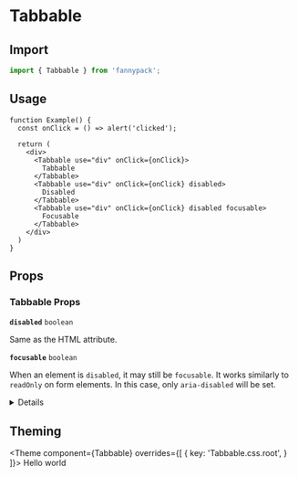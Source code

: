 
# Tabbable

## Import

```jsx
import { Tabbable } from 'fannypack';
```

## Usage

```function-live
function Example() {
  const onClick = () => alert('clicked');

  return (
    <div>
      <Tabbable use="div" onClick={onClick}>
        Tabbable
      </Tabbable>
      <Tabbable use="div" onClick={onClick} disabled>
        Disabled
      </Tabbable>
      <Tabbable use="div" onClick={onClick} disabled focusable>
        Focusable
      </Tabbable>
    </div>
  )
}
```

## Props

### Tabbable Props

<!-- Automatically generated -->

**<Code marginRight="major-1">disabled</Code>** <Code fontSize="150" palette="primary">boolean</Code> 

Same as the HTML attribute.

<Box marginBottom="major-4" />

**<Code marginRight="major-1">focusable</Code>** <Code fontSize="150" palette="primary">boolean</Code> 

When an element is `disabled`, it may still be `focusable`. It works
similarly to `readOnly` on form elements. In this case, only
`aria-disabled` will be set.

<Box marginBottom="major-4" />

<details><Box use="summary" marginBottom="major-2">Inherits <code><strong>Box</strong></code> props</Box>

**<Code marginRight="major-1">use</Code>**  

<Code isBlock palette="primary" fontSize="150" padding="minor-1" marginBottom="major-2">
{`string
  | (ComponentClass<any, any> & { useProps: any; })
  | (FunctionComponent<any> & { useProps: any; })`}
</Code>

<Box marginBottom="major-4" />

**<Code marginRight="major-1">className</Code>** <Code fontSize="150" palette="primary">string</Code> 

<Box marginBottom="major-4" />

**<Code marginRight="major-1">children</Code>**  

<Code isBlock palette="primary" fontSize="150" padding="minor-1" marginBottom="major-2">
{`string
  | number
  | boolean
  | {}
  | ReactElement<any, string
  | ((props: any) => ReactElement<any, string
  | ...
  | (new (props: any) => Component<any, any, any>)>)
  | (new (props: any) => Component<any, any, any>)>
  | ReactNodeArray
  | ReactPortal
  | ((props: BoxProps) => ReactNode)`}
</Code>

<Box marginBottom="major-4" />

**<Code marginRight="major-1">altitude</Code>** <Code fontSize="150" palette="primary">string</Code> 

<Box marginBottom="major-4" />

**<Code marginRight="major-1">variant</Code>** <Code fontSize="150" palette="primary">string</Code> 

<Box marginBottom="major-4" />

**<Code marginRight="major-1">showBreakpoint</Code>** <Code fontSize="150" palette="primary">string</Code> 

<Box marginBottom="major-4" />

**<Code marginRight="major-1">hiddenBreakpoint</Code>** <Code fontSize="150" palette="primary">string</Code> 

<Box marginBottom="major-4" />

**<Code marginRight="major-1">overrides</Code>**  

<Code isBlock palette="primary" fontSize="150" padding="minor-1" marginBottom="major-2">
{`{
  altitudes?: AltitudesThemeConfig;
  borders?: BordersThemeConfig;
  borderRadii?: BorderRadiiThemeConfig;
  breakpoints?: BreakpointsThemeConfig;
  fontSizes?: FontSizeThemeConfig;
  fontWeights?: FontWeightsThemeConfig;
  ... 79 more ...;
  Template?: TemplateThemeConfig;
}`}
</Code>

<Box marginBottom="major-4" />

**<Code marginRight="major-1">elementRef</Code>** <Code fontSize="150" palette="primary">((instance: any) =&#62; void) | RefObject&#60;any&#62;</Code> 

<Box marginBottom="major-4" />

**<Code marginRight="major-1">themeKey</Code>** <Code fontSize="150" palette="primary">string</Code> 

<Box marginBottom="major-4" />

</details>
            

## Theming

<Theme
  component={Tabbable}
  overrides={[
    {
      key: 'Tabbable.css.root',
    }
  ]}>
  Hello world
</Theme>

